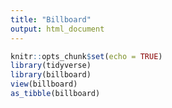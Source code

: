 ```yaml
---
title: "Billboard"
output: html_document
---
```


```r
knitr::opts_chunk$set(echo = TRUE)
library(tidyverse)
library(billboard)
view(billboard)
as_tibble(billboard)
```


```r

```

